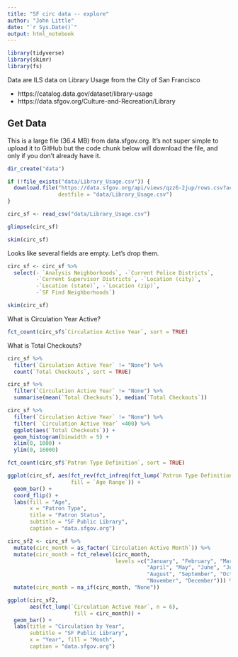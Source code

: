 ```yaml
---
title: "SF circ data -- explore"
author: "John Little"
date: "`r Sys.Date()`"
output: html_notebook
---
```


```r
library(tidyverse)
library(skimr)
library(fs)
```

Data are ILS data on Library Usage from the City of San Francisco

- https://catalog.data.gov/dataset/library-usage
- https://data.sfgov.org/Culture-and-Recreation/Library

## Get Data

This is a large file (36.4 MB) from data.sfgov.org.  It's not super simple to upload it to GitHub but the code chunk below will download the file, and only if you don't already have it.

```r
dir_create("data")

if (!file_exists("data/Library_Usage.csv")) {
  download.file("https://data.sfgov.org/api/views/qzz6-2jup/rows.csv?accessType=DOWNLOAD", 
                destfile = "data/Library_Usage.csv")
}
```



```r
circ_sf <- read_csv("data/Library_Usage.csv")

glimpse(circ_sf)
```
 
```r
skim(circ_sf)
```
 
 Looks like several fields are empty. Let's drop them.

```r
circ_sf <- circ_sf %>% 
  select(- `Analysis Neighborhoods`, -`Current Police Districts`, 
         -`Current Supervisor Districts`, -`Location (city)`, 
         -`Location (state)`, -`Location (zip)`,
         -`SF Find Neighborhoods`)

skim(circ_sf)
```

What is Circulation Year Active?

```r
fct_count(circ_sf$`Circulation Active Year`, sort = TRUE)
```

What is Total Checkouts?  

```r
circ_sf %>% 
  filter(`Circulation Active Year` != "None") %>% 
  count(`Total Checkouts`, sort = TRUE)

circ_sf %>% 
  filter(`Circulation Active Year` != "None") %>% 
  summarise(mean(`Total Checkouts`), median(`Total Checkouts`))
```

```r
circ_sf %>% 
  filter(`Circulation Active Year` != "None") %>%
  filter( `Circulation Active Year` <400) %>% 
  ggplot(aes(`Total Checkouts`)) +
  geom_histogram(binwidth = 5) +
  xlim(0, 1000) +
  ylim(0, 16000)
```


```r
fct_count(circ_sf$`Patron Type Definition`, sort = TRUE)

ggplot(circ_sf, aes(fct_rev(fct_infreq(fct_lump(`Patron Type Definition`, prop = .003))), 
                    fill = `Age Range`)) +
  geom_bar() +
  coord_flip() +
  labs(fill = "Age",
       x = "Patron Type",
       title = "Patron Status",
       subtitle = "SF Public Library",
       caption = "data.sfgov.org")
```


```r
circ_sf2 <- circ_sf %>% 
  mutate(circ_month = as_factor(`Circulation Active Month`)) %>% 
  mutate(circ_month = fct_relevel(circ_month, 
                                  levels =c("January", "February", "March",  
                                            "April", "May", "June", "July",
                                            "August", "September", "October",
                                            "November", "December"))) %>% 
  mutate(circ_month = na_if(circ_month, "None"))

ggplot(circ_sf2, 
       aes(fct_lump(`Circulation Active Year`, n = 6), 
                     fill = circ_month)) +
  geom_bar() +
  labs(title = "Circulation by Year",
       subtitle = "SF Public Library",
       x = "Year", fill = "Month",
       caption = "data.sfgov.org") 
```




